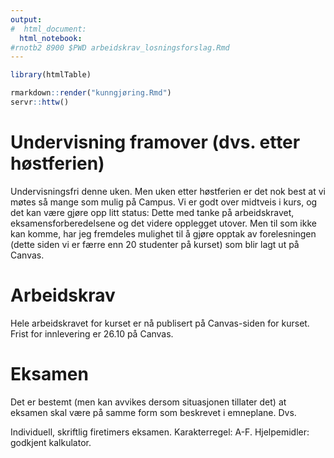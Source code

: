```yaml
---
output:
#  html_document:
  html_notebook:
#rnotb2 8900 $PWD arbeidskrav_losningsforslag.Rmd
---
```


```r
library(htmlTable)
```

```r
rmarkdown::render("kunngjøring.Rmd")
servr::httw()
```

# Undervisning framover (dvs. etter høstferien)

Undervisningsfri denne uken. Men uken etter høstferien er det nok best at vi møtes så mange som mulig på Campus. Vi er godt over midtveis i kurs, og det kan være gjøre opp litt status: Dette med tanke på arbeidskravet, eksamensforberedelsene og det videre opplegget utover. Men til som ikke kan komme,  har jeg fremdeles mulighet til å gjøre opptak av forelesningen (dette siden vi er færre enn 20 studenter på kurset) som blir lagt ut på Canvas.

# Arbeidskrav 

Hele arbeidskravet for kurset er nå publisert på Canvas-siden for kurset. Frist for innlevering er 26.10 på Canvas.

# Eksamen
Det er bestemt (men kan avvikes dersom situasjonen tillater det) at eksamen skal være på samme form som beskrevet i emneplane. Dvs.

Individuell, skriftlig firetimers eksamen.
Karakterregel: A-F.
Hjelpemidler: godkjent kalkulator.
